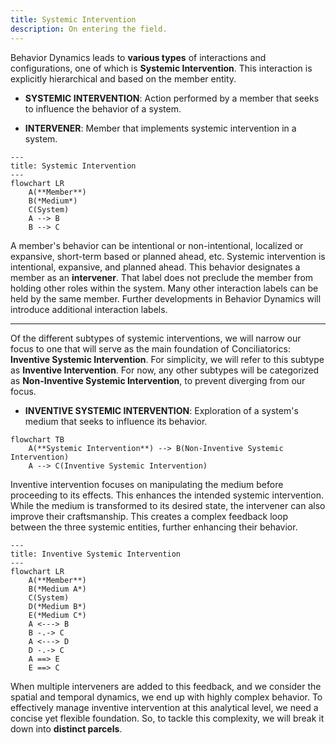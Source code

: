 ```yaml
---
title: Systemic Intervention
description: On entering the field.
---
```


Behavior Dynamics leads to **various types** of interactions and configurations, one of which is **Systemic Intervention**. This interaction is explicitly hierarchical and based on the member entity. 

- **SYSTEMIC INTERVENTION**: Action performed by a member that seeks to influence the behavior of a system.

- **INTERVENER**: Member that implements systemic intervention in a system.


```mermaid
---
title: Systemic Intervention
---
flowchart LR
    A(**Member**)
    B(*Medium*)
    C(System)
    A --> B
    B --> C
```

A member's behavior can be intentional or non-intentional, localized or expansive, short-term based or planned ahead, etc. Systemic intervention is intentional, expansive, and planned ahead. This behavior designates a member as an **intervener**. That label does not preclude the member from holding other roles within the system. Many other interaction labels can be held by the same member. Further developments in Behavior Dynamics will introduce additional interaction labels.

---

Of the different subtypes of systemic interventions, we will narrow our focus to one that will serve as the main foundation of Conciliatorics: **Inventive Systemic Intervention**. For simplicity, we will refer to this subtype as **Inventive Intervention**. For now, any other subtypes will be categorized as **Non-Inventive Systemic Intervention**, to prevent diverging from our focus.

- **INVENTIVE SYSTEMIC INTERVENTION**: Exploration of a system's medium that seeks to influence its behavior.

```mermaid
flowchart TB
    A(**Systemic Intervention**) --> B(Non-Inventive Systemic Intervention)
    A --> C(Inventive Systemic Intervention)
```

Inventive intervention focuses on manipulating the medium before proceeding to its effects. This enhances the intended systemic intervention. While the medium is transformed to its desired state, the intervener can also improve their craftsmanship. This creates a complex feedback loop between the three systemic entities, further enhancing their behavior.

```mermaid
---
title: Inventive Systemic Intervention
---
flowchart LR
    A(**Member**)
    B(*Medium A*)
    C(System)
    D(*Medium B*)
    E(*Medium C*)
    A <---> B
    B -.-> C
    A <---> D
    D -.-> C
    A ==> E
    E ==> C
```

When multiple interveners are added to this feedback, and we consider the spatial and temporal dynamics, we end up with highly complex behavior. To effectively manage inventive intervention at this analytical level, we need a concise yet flexible foundation. So, to tackle this complexity, we will break it down into **distinct parcels**.